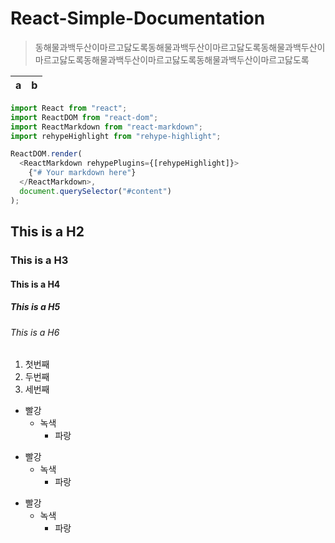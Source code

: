 # React-Simple-Documentation

> 동해물과백두산이마르고닳도록동해물과백두산이마르고닳도록동해물과백두산이마르고닳도록동해물과백두산이마르고닳도록동해물과백두산이마르고닳도록

| a   | b   |
| --- | --- |

```js
import React from "react";
import ReactDOM from "react-dom";
import ReactMarkdown from "react-markdown";
import rehypeHighlight from "rehype-highlight";

ReactDOM.render(
  <ReactMarkdown rehypePlugins={[rehypeHighlight]}>
    {"# Your markdown here"}
  </ReactMarkdown>,
  document.querySelector("#content")
);
```

## This is a H2

### This is a H3

#### This is a H4

##### This is a H5

###### This is a H6

1. 첫번째
2. 두번째
3. 세번째

- 빨강
  - 녹색
    - 파랑

* 빨강
  - 녹색
    - 파랑

- 빨강
  - 녹색
    - 파랑
